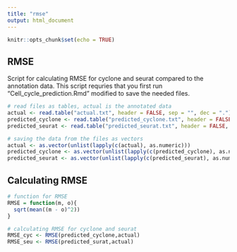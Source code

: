 ```yaml
---
title: "rmse"
output: html_document
---
```


```r
knitr::opts_chunk$set(echo = TRUE)
```

## RMSE

Script for calculating RMSE for cyclone and seurat compared to the annotation data. This script requries that you first run "Cell_cycle_prediction.Rmd" modified to save the needed files. 

```r
# read files as tables, actual is the annotated data
actual <- read.table("actual.txt", header = FALSE, sep = "", dec = ".")
predicted_cyclone <- read.table("predicted_cyclone.txt", header = FALSE, sep = "", dec = ".")
predicted_seurat <- read.table("predicted_seurat.txt", header = FALSE, sep = "", dec = ".")

# saving the data from the files as vectors
actual <- as.vector(unlist(lapply(c(actual), as.numeric)))
predicted_cyclone <- as.vector(unlist(lapply(c(predicted_cyclone), as.numeric)))
predicted_seurat <- as.vector(unlist(lapply(c(predicted_seurat), as.numeric)))

```

## Calculating RMSE

```r
# function for RMSE
RMSE = function(m, o){
  sqrt(mean((m - o)^2))
}

# calculating RMSE for cyclone and seurat
RMSE_cyc <- RMSE(predicted_cyclone,actual)
RMSE_seu <- RMSE(predicted_surat,actual)
```

